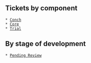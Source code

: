 == Tickets by component ==

 * [query:status=new|assigned|reopened&component=conch Conch]
 * [query:status=new|assigned|reopened&component=core Core]
 * [query:status=new|assigned|reopened&component=trial Trial]

== By stage of development ==

 * [query:status=new|assigned|reopened&keywords~=review Pending Review]